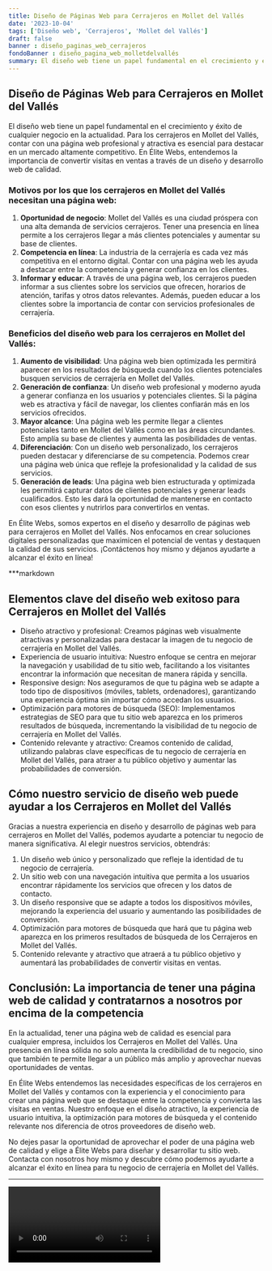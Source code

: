 ```yaml
---
title: Diseño de Páginas Web para Cerrajeros en Mollet del Vallés
date: '2023-10-04'
tags: ['Diseño web', 'Cerrajeros', 'Mollet del Vallés']
draft: false
banner : diseño_paginas_web_cerrajeros
fondoBanner : diseño_pagina_web_molletdelvallés
summary: El diseño web tiene un papel fundamental en el crecimiento y éxito de cualquier negocio en la actualidad. Para los cerrajeros en Mollet del Vallés, contar con una página web profesional y atractiva es esencial para destacar en un mercado altamente competitivo. En Élite Webs, entendemos la importancia de convertir visitas en ventas a través de un diseño y desarrollo web de calidad.
---
```


## Diseño de Páginas Web para Cerrajeros en Mollet del Vallés

El diseño web tiene un papel fundamental en el crecimiento y éxito de cualquier negocio en la actualidad. Para los cerrajeros en Mollet del Vallés, contar con una página web profesional y atractiva es esencial para destacar en un mercado altamente competitivo. En Élite Webs, entendemos la importancia de convertir visitas en ventas a través de un diseño y desarrollo web de calidad.

### Motivos por los que los cerrajeros en Mollet del Vallés necesitan una página web:
1. **Oportunidad de negocio**: Mollet del Vallés es una ciudad próspera con una alta demanda de servicios cerrajeros. Tener una presencia en línea permite a los cerrajeros llegar a más clientes potenciales y aumentar su base de clientes.
2. **Competencia en línea**: La industria de la cerrajería es cada vez más competitiva en el entorno digital. Contar con una página web les ayuda a destacar entre la competencia y generar confianza en los clientes.
3. **Informar y educar**: A través de una página web, los cerrajeros pueden informar a sus clientes sobre los servicios que ofrecen, horarios de atención, tarifas y otros datos relevantes. Además, pueden educar a los clientes sobre la importancia de contar con servicios profesionales de cerrajería.

### Beneficios del diseño web para los cerrajeros en Mollet del Vallés:
1. **Aumento de visibilidad**: Una página web bien optimizada les permitirá aparecer en los resultados de búsqueda cuando los clientes potenciales busquen servicios de cerrajería en Mollet del Vallés.
2. **Generación de confianza**: Un diseño web profesional y moderno ayuda a generar confianza en los usuarios y potenciales clientes. Si la página web es atractiva y fácil de navegar, los clientes confiarán más en los servicios ofrecidos.
3. **Mayor alcance**: Una página web les permite llegar a clientes potenciales tanto en Mollet del Vallés como en las áreas circundantes. Esto amplía su base de clientes y aumenta las posibilidades de ventas.
4. **Diferenciación**: Con un diseño web personalizado, los cerrajeros pueden destacar y diferenciarse de su competencia. Podemos crear una página web única que refleje la profesionalidad y la calidad de sus servicios.
5. **Generación de leads**: Una página web bien estructurada y optimizada les permitirá capturar datos de clientes potenciales y generar leads cualificados. Esto les dará la oportunidad de mantenerse en contacto con esos clientes y nutrirlos para convertirlos en ventas.

En Élite Webs, somos expertos en el diseño y desarrollo de páginas web para cerrajeros en Mollet del Vallés. Nos enfocamos en crear soluciones digitales personalizadas que maximicen el potencial de ventas y destaquen la calidad de sus servicios. ¡Contáctenos hoy mismo y déjanos ayudarte a alcanzar el éxito en línea!

<GifSeo />

<Cta />

***markdown
## Elementos clave del diseño web exitoso para Cerrajeros en Mollet del Vallés

- Diseño atractivo y profesional: Creamos páginas web visualmente atractivas y personalizadas para destacar la imagen de tu negocio de cerrajería en Mollet del Vallés.
- Experiencia de usuario intuitiva: Nuestro enfoque se centra en mejorar la navegación y usabilidad de tu sitio web, facilitando a los visitantes encontrar la información que necesitan de manera rápida y sencilla.
- Responsive design: Nos aseguramos de que tu página web se adapte a todo tipo de dispositivos (móviles, tablets, ordenadores), garantizando una experiencia óptima sin importar cómo accedan los usuarios.
- Optimización para motores de búsqueda (SEO): Implementamos estrategias de SEO para que tu sitio web aparezca en los primeros resultados de búsqueda, incrementando la visibilidad de tu negocio de cerrajería en Mollet del Vallés.
- Contenido relevante y atractivo: Creamos contenido de calidad, utilizando palabras clave específicas de tu negocio de cerrajería en Mollet del Vallés, para atraer a tu público objetivo y aumentar las probabilidades de conversión.

## Cómo nuestro servicio de diseño web puede ayudar a los Cerrajeros en Mollet del Vallés

Gracias a nuestra experiencia en diseño y desarrollo de páginas web para cerrajeros en Mollet del Vallés, podemos ayudarte a potenciar tu negocio de manera significativa. Al elegir nuestros servicios, obtendrás:

1. Un diseño web único y personalizado que refleje la identidad de tu negocio de cerrajería.
2. Un sitio web con una navegación intuitiva que permita a los usuarios encontrar rápidamente los servicios que ofrecen y los datos de contacto.
3. Un diseño responsive que se adapte a todos los dispositivos móviles, mejorando la experiencia del usuario y aumentando las posibilidades de conversión.
4. Optimización para motores de búsqueda que hará que tu página web aparezca en los primeros resultados de búsqueda de los Cerrajeros en Mollet del Vallés.
5. Contenido relevante y atractivo que atraerá a tu público objetivo y aumentará las probabilidades de convertir visitas en ventas.

## Conclusión: La importancia de tener una página web de calidad y contratarnos a nosotros por encima de la competencia

En la actualidad, tener una página web de calidad es esencial para cualquier empresa, incluidos los Cerrajeros en Mollet del Vallés. Una presencia en línea sólida no solo aumenta la credibilidad de tu negocio, sino que también te permite llegar a un público más amplio y aprovechar nuevas oportunidades de ventas.

En Élite Webs entendemos las necesidades específicas de los cerrajeros en Mollet del Vallés y contamos con la experiencia y el conocimiento para crear una página web que se destaque entre la competencia y convierta las visitas en ventas. Nuestro enfoque en el diseño atractivo, la experiencia de usuario intuitiva, la optimización para motores de búsqueda y el contenido relevante nos diferencia de otros proveedores de diseño web.

No dejes pasar la oportunidad de aprovechar el poder de una página web de calidad y elige a Élite Webs para diseñar y desarrollar tu sitio web. Contacta con nosotros hoy mismo y descubre cómo podemos ayudarte a alcanzar el éxito en línea para tu negocio de cerrajería en Mollet del Vallés.
***


<Video />

<CtaBot job='Cerrajeros' city='Mollet del Vallés'/>

<Gmaps query='Mollet del Vallés+españa+maps' />